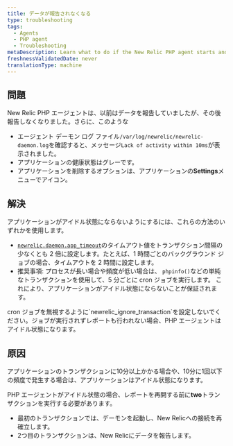 ```yaml
---
title: データが報告されなくなる
type: troubleshooting
tags:
  - Agents
  - PHP agent
  - Troubleshooting
metaDescription: Learn what to do if the New Relic PHP agent starts and then stops reporting data.
freshnessValidatedDate: never
translationType: machine
---
```


## 問題

New Relic PHP エージェントは、以前はデータを報告していましたが、その後報告しなくなりました。さらに、このような

* エージェント デーモン ログ ファイル`/var/log/newrelic/newrelic-daemon.log`を確認すると、メッセージ`Lack of activity within 10ms`が表示されました。
* アプリケーションの健康状態はグレーです。
* アプリケーションを削除するオプションは、アプリケーションの<DNT>**Settings**</DNT>メニューで<Icon name="fe-settings"/>アイコン。

## 解決

アプリケーションがアイドル状態にならないようにするには、これらの方法のいずれかを使用します。

* [`newrelic.daemon.app_timeout`](/docs/agents/php-agent/configuration/php-agent-configuration#inivar-daemon-app_timeout)のタイムアウト値をトランザクション間隔の少なくとも 2 倍に設定します。たとえば、1 時間ごとのバックグラウンド ジョブの場合、タイムアウトを 2 時間に設定します。
* 推奨事項: プロセスが長い場合や頻度が低い場合は、 `phpinfo()`などの単純なトランザクションを使用して、5 分ごとに cron ジョブを実行します。 これにより、アプリケーションがアイドル状態にならないことが保証されます。

<Callout variant="important">
  cron ジョブを無視するように`newrelic_ignore_transaction`を設定しないでください。ジョブが実行されずレポートも行われない場合、PHP エージェントはアイドル状態になります。
</Callout>

## 原因

アプリケーションのトランザクションに10分以上かかる場合や、10分に1回以下の頻度で発生する場合は、アプリケーションはアイドル状態になります。

PHP エージェントがアイドル状態の場合、レポートを再開する前に<DNT>**two**</DNT>トランザクションを実行する必要があります。

* 最初のトランザクションでは、デーモンを起動し、New Relicへの接続を再確立します。
* 2つ目のトランザクションは、New Relicにデータを報告します。

